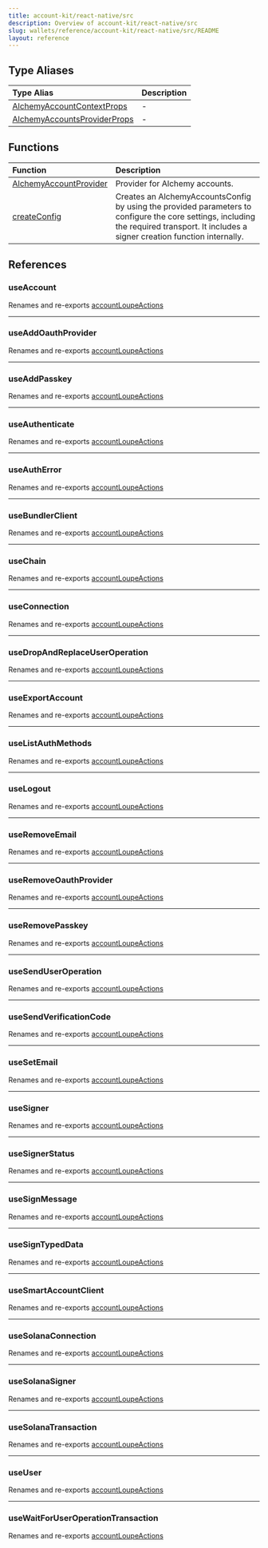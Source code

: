 ```yaml
---
title: account-kit/react-native/src
description: Overview of account-kit/react-native/src
slug: wallets/reference/account-kit/react-native/src/README
layout: reference
---
```


## Type Aliases

| Type Alias                                                                    | Description |
| :---------------------------------------------------------------------------- | :---------- |
| [AlchemyAccountContextProps](type-aliases/AlchemyAccountContextProps.mdx)     | -           |
| [AlchemyAccountsProviderProps](type-aliases/AlchemyAccountsProviderProps.mdx) | -           |

## Functions

| Function                                                       | Description                                                                                                                                                                            |
| :------------------------------------------------------------- | :------------------------------------------------------------------------------------------------------------------------------------------------------------------------------------- |
| [AlchemyAccountProvider](functions/AlchemyAccountProvider.mdx) | Provider for Alchemy accounts.                                                                                                                                                         |
| [createConfig](functions/createConfig.mdx)                     | Creates an AlchemyAccountsConfig by using the provided parameters to configure the core settings, including the required transport. It includes a signer creation function internally. |

## References

### useAccount

Renames and re-exports [accountLoupeActions](../../core/src/variables/accountLoupeActions.mdx)

---

### useAddOauthProvider

Renames and re-exports [accountLoupeActions](../../core/src/variables/accountLoupeActions.mdx)

---

### useAddPasskey

Renames and re-exports [accountLoupeActions](../../core/src/variables/accountLoupeActions.mdx)

---

### useAuthenticate

Renames and re-exports [accountLoupeActions](../../core/src/variables/accountLoupeActions.mdx)

---

### useAuthError

Renames and re-exports [accountLoupeActions](../../core/src/variables/accountLoupeActions.mdx)

---

### useBundlerClient

Renames and re-exports [accountLoupeActions](../../core/src/variables/accountLoupeActions.mdx)

---

### useChain

Renames and re-exports [accountLoupeActions](../../core/src/variables/accountLoupeActions.mdx)

---

### useConnection

Renames and re-exports [accountLoupeActions](../../core/src/variables/accountLoupeActions.mdx)

---

### useDropAndReplaceUserOperation

Renames and re-exports [accountLoupeActions](../../core/src/variables/accountLoupeActions.mdx)

---

### useExportAccount

Renames and re-exports [accountLoupeActions](../../core/src/variables/accountLoupeActions.mdx)

---

### useListAuthMethods

Renames and re-exports [accountLoupeActions](../../core/src/variables/accountLoupeActions.mdx)

---

### useLogout

Renames and re-exports [accountLoupeActions](../../core/src/variables/accountLoupeActions.mdx)

---

### useRemoveEmail

Renames and re-exports [accountLoupeActions](../../core/src/variables/accountLoupeActions.mdx)

---

### useRemoveOauthProvider

Renames and re-exports [accountLoupeActions](../../core/src/variables/accountLoupeActions.mdx)

---

### useRemovePasskey

Renames and re-exports [accountLoupeActions](../../core/src/variables/accountLoupeActions.mdx)

---

### useSendUserOperation

Renames and re-exports [accountLoupeActions](../../core/src/variables/accountLoupeActions.mdx)

---

### useSendVerificationCode

Renames and re-exports [accountLoupeActions](../../core/src/variables/accountLoupeActions.mdx)

---

### useSetEmail

Renames and re-exports [accountLoupeActions](../../core/src/variables/accountLoupeActions.mdx)

---

### useSigner

Renames and re-exports [accountLoupeActions](../../core/src/variables/accountLoupeActions.mdx)

---

### useSignerStatus

Renames and re-exports [accountLoupeActions](../../core/src/variables/accountLoupeActions.mdx)

---

### useSignMessage

Renames and re-exports [accountLoupeActions](../../core/src/variables/accountLoupeActions.mdx)

---

### useSignTypedData

Renames and re-exports [accountLoupeActions](../../core/src/variables/accountLoupeActions.mdx)

---

### useSmartAccountClient

Renames and re-exports [accountLoupeActions](../../core/src/variables/accountLoupeActions.mdx)

---

### useSolanaConnection

Renames and re-exports [accountLoupeActions](../../core/src/variables/accountLoupeActions.mdx)

---

### useSolanaSigner

Renames and re-exports [accountLoupeActions](../../core/src/variables/accountLoupeActions.mdx)

---

### useSolanaTransaction

Renames and re-exports [accountLoupeActions](../../core/src/variables/accountLoupeActions.mdx)

---

### useUser

Renames and re-exports [accountLoupeActions](../../core/src/variables/accountLoupeActions.mdx)

---

### useWaitForUserOperationTransaction

Renames and re-exports [accountLoupeActions](../../core/src/variables/accountLoupeActions.mdx)
